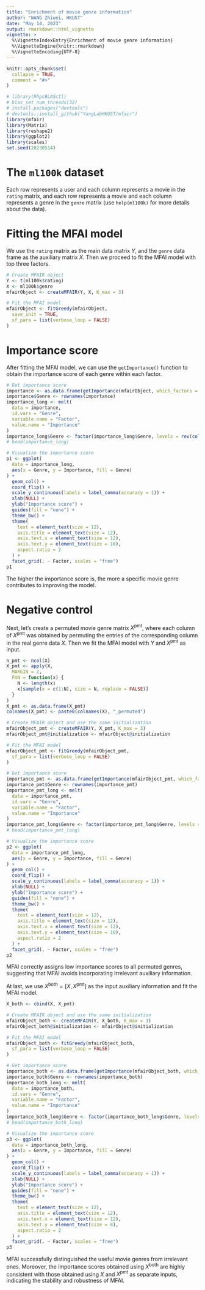 ```yaml
---
title: "Enrichment of movie genre information"
author: "WANG Zhiwei, HKUST"
date: "May 14, 2023"
output: rmarkdown::html_vignette
vignette: >
  %\VignetteIndexEntry{Enrichment of movie genre information}
  %\VignetteEngine{knitr::rmarkdown}
  %\VignetteEncoding{UTF-8}
---
```


```r
knitr::opts_chunk$set(
  collapse = TRUE,
  comment = "#>"
)
```

```r
# library(RhpcBLASctl)
# blas_set_num_threads(32)
# install.packages("devtools")
# devtools::install_github("YangLabHKUST/mfair")
library(mfair)
library(Matrix)
library(reshape2)
library(ggplot2)
library(scales)
set.seed(20230514)
```

# The `ml100k` dataset

Each row represents a user and each column represents a movie in the `rating` matrix, and each row represents a movie and each column represents a genre in the `genre` matrix (use `help(ml100k)` for more details about the data).

# Fitting the MFAI model

We use the `rating` matrix as the main data matrix $Y$, and the `genre` data frame as the auxiliary matrix $X$.
Then we proceed to fit the MFAI model with top three factors.

```r
# Create MFAIR object
Y <- t(ml100k$rating)
X <- ml100k$genre
mfairObject <- createMFAIR(Y, X, K_max = 3)

# Fit the MFAI model
mfairObject <- fitGreedy(mfairObject,
  save_init = TRUE,
  sf_para = list(verbose_loop = FALSE)
)
```

# Importance score

After fitting the MFAI model, we can use the `getImportance()` function to obtain the importance score of each genre within each factor.

```r
# Get importance score
importance <- as.data.frame(getImportance(mfairObject, which_factors = 1:3))
importance$Genre <- rownames(importance)
importance_long <- melt(
  data = importance,
  id.vars = "Genre",
  variable.name = "Factor",
  value.name = "Importance"
)
importance_long$Genre <- factor(importance_long$Genre, levels = rev(colnames(X)))
# head(importance_long)
```

```r
# Visualize the importance score
p1 <- ggplot(
  data = importance_long,
  aes(x = Genre, y = Importance, fill = Genre)
) +
  geom_col() +
  coord_flip() +
  scale_y_continuous(labels = label_comma(accuracy = 1)) +
  xlab(NULL) +
  ylab("Importance score") +
  guides(fill = "none") +
  theme_bw() +
  theme(
    text = element_text(size = 12),
    axis.title = element_text(size = 12),
    axis.text.x = element_text(size = 12),
    axis.text.y = element_text(size = 10),
    aspect.ratio = 2
  ) +
  facet_grid(. ~ Factor, scales = "free")
p1
```

The higher the importance score is, the more a specific movie genre contributes to improving the model.

# Negative control

Next, let's create a permuted movie genre matrix $X^{\text{pmt}}$, where each column of $X^{\text{pmt}}$ was obtained by permuting the entries of the corresponding column in the real genre data $X$.
Then we fit the MFAI model with $Y$ and $X^{\text{pmt}}$ as input.

```r
n_pmt <- ncol(X)
X_pmt <- apply(X,
  MARGIN = 2,
  FUN = function(x) {
    N <- length(x)
    x[sample(x = c(1:N), size = N, replace = FALSE)]
  }
)
X_pmt <- as.data.frame(X_pmt)
colnames(X_pmt) <- paste0(colnames(X), "_permuted")
```

```r
# Create MFAIR object and use the same initialization
mfairObject_pmt <- createMFAIR(Y, X_pmt, K_max = 3)
mfairObject_pmt@initialization <- mfairObject@initialization

# Fit the MFAI model
mfairObject_pmt <- fitGreedy(mfairObject_pmt,
  sf_para = list(verbose_loop = FALSE)
)
```

```r
# Get importance score
importance_pmt <- as.data.frame(getImportance(mfairObject_pmt, which_factors = 1:3))
importance_pmt$Genre <- rownames(importance_pmt)
importance_pmt_long <- melt(
  data = importance_pmt,
  id.vars = "Genre",
  variable.name = "Factor",
  value.name = "Importance"
)
importance_pmt_long$Genre <- factor(importance_pmt_long$Genre, levels = rev(colnames(X_pmt)))
# head(importance_pmt_long)

# Visualize the importance score
p2 <- ggplot(
  data = importance_pmt_long,
  aes(x = Genre, y = Importance, fill = Genre)
) +
  geom_col() +
  coord_flip() +
  scale_y_continuous(labels = label_comma(accuracy = 1)) +
  xlab(NULL) +
  ylab("Importance score") +
  guides(fill = "none") +
  theme_bw() +
  theme(
    text = element_text(size = 12),
    axis.title = element_text(size = 12),
    axis.text.x = element_text(size = 12),
    axis.text.y = element_text(size = 10),
    aspect.ratio = 2
  ) +
  facet_grid(. ~ Factor, scales = "free")
p2
```

MFAI correctly assigns low importance scores to all permuted genres, suggesting that MFAI avoids incorporating irrelevant auxiliary information. 

At last, we use $X^{\text{both}} = [X, X^{\text{pmt}}]$ as the input auxiliary information and fit the MFAI model.

```r
X_both <- cbind(X, X_pmt)

# Create MFAIR object and use the same initialization
mfairObject_both <- createMFAIR(Y, X_both, K_max = 3)
mfairObject_both@initialization <- mfairObject@initialization

# Fit the MFAI model
mfairObject_both <- fitGreedy(mfairObject_both,
  sf_para = list(verbose_loop = FALSE)
)
```

```r
# Get importance score
importance_both <- as.data.frame(getImportance(mfairObject_both, which_factors = 1:3))
importance_both$Genre <- rownames(importance_both)
importance_both_long <- melt(
  data = importance_both,
  id.vars = "Genre",
  variable.name = "Factor",
  value.name = "Importance"
)
importance_both_long$Genre <- factor(importance_both_long$Genre, levels = rev(colnames(X_both)))
# head(importance_both_long)

# Visualize the importance score
p3 <- ggplot(
  data = importance_both_long,
  aes(x = Genre, y = Importance, fill = Genre)
) +
  geom_col() +
  coord_flip() +
  scale_y_continuous(labels = label_comma(accuracy = 1)) +
  xlab(NULL) +
  ylab("Importance score") +
  guides(fill = "none") +
  theme_bw() +
  theme(
    text = element_text(size = 12),
    axis.title = element_text(size = 12),
    axis.text.x = element_text(size = 12),
    axis.text.y = element_text(size = 8),
    aspect.ratio = 2
  ) +
  facet_grid(. ~ Factor, scales = "free")
p3
```

MFAI successfully distinguished the useful movie genres from irrelevant ones.
Moreover, the importance scores obtained using $X^{\text{both}}$ are highly consistent with those obtained using $X$ and $X^{\text{pmt}}$ as separate inputs, indicating the stability and robustness of MFAI.
